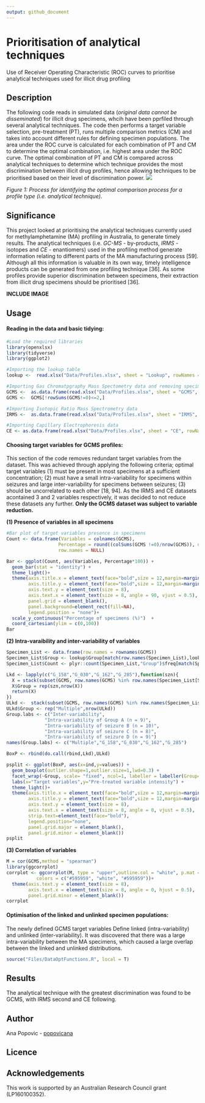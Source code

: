 ```yaml
---
output: github_document
---
```


# Prioritisation of analytical techniques
Use of Receiver Operating Characteristic (ROC) curves to prioritise analytical techniques used for illicit drug profiling

## Description
The following code reads in simulated data (*original data cannot be disseminated*) for illicit drug specimens, whcih have been pprfiled through several analytical techniques. The code then performs a target variable selection, pre-treatment (PT), runs multiple comparison metrics (CM) and takes into account different rules for defining specimen populations. The area under the ROC curve is calculated for each combination of PT and CM to determine the optimal combination, i.e. highest area under the ROC curve. The optimal combination of PT and CM is compared across analytical techniques to determine which technique provides the most discrimination between illicit drug profiles, hence allowing techniques to be prioritised based on their level of discrimination power.
![](Files/Opt_ROC.png)  

*Figure 1: Process for identifying the optimal comparison process for a profile type (i.e. analytical technique).*



## Significance
This project looked at prioritising the analytical techniques currently used for methylamphetamine (MA) profiling in Australia, to generate timely results. The analytical techniques (i.e. *GC-MS* - by-products, *IRMS* - isotopes and *CE* - enantiomers) used in the profiling method generate information relating to different parts of the MA manufacturing process [59]. Although all this information is valuable in its own way, timely intelligence products can be generated from one profiling technique [36]. As some profiles provide superior discrimination between specimens, their extraction from illicit drug specimens should be prioritised [36].

  **INCLUDE IMAGE**

## Usage
#### **Reading in the data and basic tidying:**
```r
#Load the required libraries
library(openxlsx)
library(tidyverse)
library(ggplot2)

#Importing the lookup table
lookup <-  read.xlsx("Data/Profiles.xlsx", sheet = "Lookup", rowNames = F, colNames = T, detectDates = T)

#Importing Gas Chromatpgraphy Mass Spectometry data and removing specimens with 2 or less variables
GCMS <-  as.data.frame(read.xlsx("Data/Profiles.xlsx", sheet = "GCMS", rowNames = T, colNames = T))
GCMS <-  GCMS[!rowSums(GCMS!=0)<=2,]

#Importing Isotopic Ratio Mass Spectrometry data
IRMS <-  as.data.frame(read.xlsx("Data/Profiles.xlsx", sheet = "IRMS", rowNames = T, colNames = T))

#Importing Capillary Electrophoresis data
CE <- as.data.frame(read.xlsx("Data/Profiles.xlsx", sheet = "CE", rowNames = T, colNames = T))
```

#### **Choosing target variables for GCMS profiles:**
This section of the code removes redundant target variables from the dataset. This was achieved through applying the following criteria; optimal target variables (1) must be present in most specimens at a sufficient concentration; (2)  must have a small intra-variability for specimens within seizures and large inter-variability for specimens between seizures; (3) should be uncorrelated to each other [18, 94]. As the IRMS and CE datasets acontained 3 and 2 variables respectively, it was decided to not reduce these datasets any further. **Only the GCMS dataset was subject to variable reduction.** 

**(1) Presence of variables in all specimens**
```r
#Bar plot of target variables presence in specimens
Count <- data.frame(Variables = colnames(GCMS),
                   Percentage = round((colSums(GCMS !=0)/nrow(GCMS)), digits = 5),
                   row.names = NULL)

Bar <- ggplot(Count, aes(Variables, Percentage*100)) +
  geom_bar(stat = "identity") +
  theme_light()+
  theme(axis.title.x = element_text(face="bold",size = 12,margin=margin(10,0,0,0)),
        axis.title.y = element_text(face="bold",size = 12,margin=margin(0,10,0,0)),
        axis.text.y = element_text(size = 8),
        axis.text.x = element_text(size = 8, angle = 90, vjust = 0.5),
        panel.grid = element_blank(),
        panel.background=element_rect(fill=NA),
        legend.position = "none")+
  scale_y_continuous("Percentage of specimens (%)")  +
  coord_cartesian(ylim = c(0,100))
Bar
```

**(2) Intra-varaibility and inter-variability of variables**
```r
Specimen_List <- data.frame(row.names = rownames(GCMS))
Specimen_List$Group <- lookup$Group[match(row.names(Specimen_List),lookup$Specimen)]
Specimen_List$Count <- plyr::count(Specimen_List,"Group")$freq[match(Specimen_List$Group,plyr::count(Specimen_List,"Group")$Group)]

Lkd <- lapply(c("G_158","G_030","G_162","G_285"),function(szn){
  X = stack(subset(GCMS, row.names(GCMS) %in% row.names(Specimen_List[Specimen_List$Group==szn,])))
  X$Group = rep(szn,nrow(X))
  return(X)
})
ULkd <-  stack(subset(GCMS, row.names(GCMS) %in% row.names(Specimen_List[Specimen_List$Count==1,])))
ULkd$Group <- rep("Multiple",nrow(ULkd))
Group.labs <- c("Inter-variability",
              "Intra-variability of Group A (n = 9)",
              "Intra-variability of seizure B (n = 10)",
              "Intra-variability of seizure C (n = 8)",
              "Intra-variability of seizure D (n = 9)")
names(Group.labs) <- c("Multiple","G_158","G_030","G_162","G_285")

BoxP <- rbind(do.call(rbind,Lkd),ULkd)

psplit <- ggplot(BoxP, aes(x=ind,y=values)) + 
  geom_boxplot(outlier.shape=1,outlier.size=1,lwd=0.3) +
  facet_wrap(~Group, scale= "fixed", ncol=1, labeller = labeller(Group=Group.labs)) +
  labs(x="Target variables",y="Pre-treated variable intensity") +
  theme_light()+
  theme(axis.title.x = element_text(face="bold",size = 12,margin=margin(10,0,0,0)),
        axis.title.y = element_text(face="bold",size = 12,margin=margin(0,10,0,0)),
        axis.text.y = element_text(size = 8),
        axis.text.x = element_text(size = 8, angle = 0, vjust = 0.5),
        strip.text=element_text(face="bold"),
        legend.position="none",
        panel.grid.major = element_blank(),
        panel.grid.minor = element_blank())
psplit
```

**(3) Correlation of variables**
```r
M = cor(GCMS,method = "spearman")
library(ggcorrplot)
corrplot <- ggcorrplot(M, type = "upper",outline.col = "white", p.mat = ggcorrplot::cor_pmat(M),
           colors = c("#595959", "white", "#595959"))+
  theme(axis.text.y = element_text(size = 8),
        axis.text.x = element_text(size = 8, angle = 0, hjust = 0.5),
        panel.grid.minor = element_blank())
corrplot
```

#### **Optimisation of the linked and unlinked specimen populations:**
The newly defined GCMS target variables
Define linked (intra-variability) and unlinked (inter-variability). 
It was discovered that there was a large intra-variability between the MA specimens, which caused a large overlap between the linked and unlinked distributions.
```r
source("Files/DataOptFunctions.R", local = T)

```


## Results
The analytical technique with the greatest discrimination was found to be GCMS, with IRMS second and CE following. 


## Author 
Ana Popovic - [popovicana](https://github.com/PopovicAna)

## Licence


## Acknowledgements
This work is supported by an Australian Research Council grant (LP160100352).


